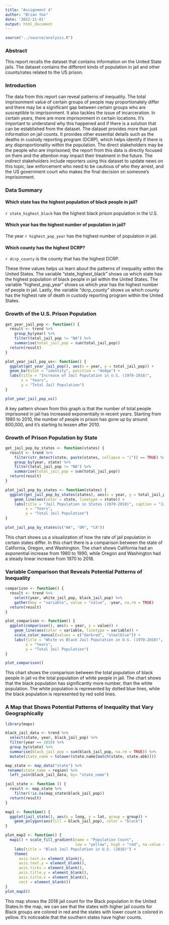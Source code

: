 ```yaml
---
title: "Assignment 4"
author: "Brian Yoo"
date: '2022-11-01'
output: html_document
---
```


```r
source("../source/analysis.R")
```

### Abstract 

This report recalls the dataset that contains information on the United State jails. The dataset contains the different kinds of population in jail and other counts/rates related to the US prison.

### Introduction 

The data from this report can reveal patterns of inequality. The total imprisonment value of certain groups of people may proportionately differ and there may be a significant gap between certain groups who are susceptible to imprisonment. It also tackles the issue of incarceration. In certain years, there are more imprisonment in certain locations. It’s important to understand why this happened and if there is a solution that can be established from the dataset. The dataset provides more than just information on jail counts. It provides other essential details such as the deaths in custody reporting program (DCRP), which helps identify if there is any disproportionality within the population. The direct stakeholders may be the people who are imprisoned; the report from this data is directly focused on them and the attention may impact their treatment in the future. The indirect stakeholders include reporters using this dataset to update news on this topic, law enforcement who need to be cautious of who they arrest, and the US government court who makes the final decision on someone’s imprisonment.

### Data Summary 

#### Which state has the highest population of black people in jail?

`r state_highest_black` has the highest black prison population in the U.S.

#### Which year has the highest number of population in jail?

The year `r highest_pop_year` has the highest number of population in jail.

#### Which county has the highest DCRP?

`r dcrp_county` is the county that has the highest DCRP.

These three values helps us learn about the patterns of inequality within the 
United States. The variable "state_highest_black" shows us which state has the highest population of black people in jail within the United States. The 
variable "highest_pop_year" shows us which year has the highest number of
people in jail. Lastly, the variable "dcrp_county" shows us which county has
the highest rate of death in custody reporting program within the United States.

### Growth of the U.S. Prison Population

``` r
get_year_jail_pop <- function() {
  result <- trend %>% 
    group_by(year) %>% 
    filter(total_jail_pop != "NA") %>% 
    summarise(total_jail_pop = sum(total_jail_pop)) 
  return(result)
}

plot_year_jail_pop_us<- function() {
  ggplot(get_year_jail_pop(), aes(x = year, y = total_jail_pop)) + 
  geom_bar(stat = "identity", position = "dodge") +
  labs(title = "Increase of Jail Population in U.S. (1970-2018)", 
       x = "Years", 
       y = "Total Jail Population")
}

plot_year_jail_pop_us()
```

A key pattern shown from this graph is that the number of total people
imprisoned in jail has increased exponentially in recent years. Starting from 
1980 to 2010, the number of people in prison has gone up by around 600,000, and
it's starting to lessen after 2010.

### Growth of Prison Population by State 

``` r

get_jail_pop_by_states <- function(states) {
  result <- trend %>% 
    filter(str_detect(state, paste(states, collapse = "|")) == TRUE) %>% 
    group_by(year, state) %>% 
    filter(total_jail_pop != "NA") %>% 
    summarise(total_jail_pop = sum(total_jail_pop)) 
  return(result)
} 

plot_jail_pop_by_states <- function(states) {
  ggplot(get_jail_pop_by_states(states), aes(x = year, y = total_jail_pop)) + 
    geom_line(aes(color = state, linetype = state)) +
    labs(title = "Jail Population in States (1970-2018)", caption = "Jail population for three different states", 
         x = "Years", 
         y = "Total Jail Population")
}
  
plot_jail_pop_by_states(c("WA", "OR", "CA"))
```

This chart shows us a visualization of how the rate of jail population in certain states differ. In this chart there is a comparison between the state of
California, Oregon, and Washington. The chart shows California had an exponential increase from 1980 to 1990, while Oregon and Washington had a 
steady linear increase from 1970 to 2018.


### Variable Comparison that Reveals Potential Patterns of Inequality

``` r
comparison <- function() {
  result <- trend %>%
    select(year, white_jail_pop, black_jail_pop) %>%
    gather(key = "variable", value = "value", -year, na.rm = TRUE)
  return(result)
}

plot_comparison <- function() {
  ggplot(comparison(), aes(x = year, y = value)) + 
    geom_line(aes(color = variable, linetype = variable)) + 
    scale_color_manual(values = c("darkred", "steelblue")) +
    labs(title = "White vs Black Jail Population in U.S. (1970-2018)", 
         x = "Years", 
         y = "Total Jail Population")
}

plot_comparison()
```

This chart shows the comparison between the total population of black
people in jail vs the total population of white people in jail. The chart
shows that the black population has significantly more number, than the white
population. The white population is represented by dotted blue lines, while
the black population is represented by red solid lines.

### A Map that Shows Potential Patterns of Inequality that Vary Geographically

``` r
library(maps)

black_jail_data <- trend %>% 
  select(state, year, black_jail_pop) %>% 
  filter(year == 2018) %>% 
  group_by(state) %>% 
  summarise(black_jail_pop = sum(black_jail_pop, na.rm = TRUE)) %>% 
  mutate(state_name = tolower(state.name[match(state, state.abb)]))

map_state <- map_data("state") %>% 
 rename(state_name = region) %>% 
  left_join(black_jail_data, by= "state_name")

jail_state <- function () {
  result <- map_state %>% 
    filter(!is.na(map_state$black_jail_pop))
  return(result)
}

map1 <- function() {
  ggplot(jail_state(), aes(x = long, y = lat, group = group)) +
    geom_polygon(aes(fill = black_jail_pop), color = "black")
}

plot_map2 <- function() {
  map1() + scale_fill_gradient(name = "Population Count",
                               low = "yellow", high = "red", na.value = "grey50") +
    labs(title = "Black Jail Population in U.S. (2018)") +
    theme(
      axis.text.x= element_blank(),        
      axis.text.y = element_blank(),       
      axis.ticks = element_blank(),       
      axis.title.y = element_blank(),
      axis.title.x = element_blank(),
      rect = element_blank())
} 
plot_map2()
```

This map shows the 2018 jail count for the Black population in the 
United States.In the map, we can see that the states with higher jail
counts for Black groups are colored in red and the states with lower 
count is colored in yellow. It's noticeable that the southern states 
have higher counts.